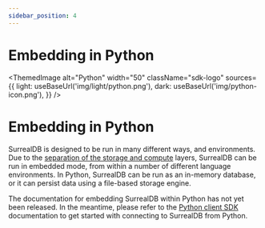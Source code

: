 ```yaml
---
sidebar_position: 4
---
```



# Embedding in Python

<ThemedImage
  alt="Python"
  width="50"
  className="sdk-logo"
  sources={{
    light: useBaseUrl('img/light/python.png'),
    dark: useBaseUrl('img/python-icon.png'),
  }}
/>

# Embedding in Python

SurrealDB is designed to be run in many different ways, and environments. Due to the [separation of the storage and compute](/docs/surrealdb/nightly/introduction/architecture) layers, SurrealDB can be run in embedded mode, from within a number of different language environments. In Python, SurrealDB can be run as an in-memory database, or it can persist data using a file-based storage engine. 

The documentation for embedding SurrealDB within Python has not yet been released. In the meantime, please refer to the [Python client SDK](/docs/surrealdb/nightly/integration/sdks/python) documentation to get started with connecting to SurrealDB from Python.